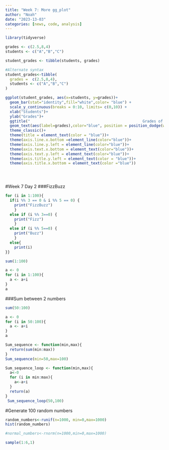 ```yaml
---
title: "Week 7: More gg_plot"
author: "Noah"
date: "2023-13-03"
categories: [news, code, analysis]
---
```


```r
library(tidyverse)

grades <- c(2.5,8,4)
students <- c("A","B","C")

student_grades <- tibble(students, grades)

#Alternate syntax
student_grades<-tibble(
  grades =  c(2.5,8,4),
  students <- c("A","B","C")
)

ggplot(student_grades, aes(x=students, y=grades))+
  geom_bar(stat="identity",fill="white",color= "blue") + 
  scale_y_continuous(breaks = 0:10, limits= c(0,10)) +
  xlab("Students")+
  ylab("Grades")+
  ggtitle("                                                  Grades of Students")+
  geom_text(aes(label=grades),color="blue", position = position_dodge(width=1),vjust=-1) +
  theme_classic()+
  theme(title = element_text(color = "blue"))+
  theme(axis.line.x.bottom =element_line(color="blue"))+
  theme(axis.line.y.left = element_line(color="blue"))+
  theme(axis.text.x.bottom = element_text(color="blue"))+
  theme(axis.text.y.left = element_text(color="blue"))+
  theme(axis.title.y.left = element_text(color = "blue"))+
  theme(axis.title.x.bottom = element_text(color ="blue"))


  
```

#Week 7 Day 2 ###FizzBuzz

```r
for (i in 1:100){
  if(i %% 3 == 0 & i %% 5 == 0) {
    print("FizzBuzz")
    } 
  else if (i %% 3==0) {
    print("Fizz")
    } 
  else if (i %% 5==0) {
    print("Buzz")
    } 
  else{
    print(i)
}}
```

```r
sum(1:100)
```

```r
a <- 0
for (i in 1:100){
  a <- a+i
}
a
```

###Sum between 2 numbers

```r
sum(50:100)
```

```r
a <- 0
for (i in 50:100){
  a <- a+i
}
a
```

```r
Sum_sequence <- function(min,max){
  return(sum(min:max))
}
Sum_sequence(min=50,max=100)
```

```r
Sum_sequence_loop <- function(min,max){
  a<-0
  for (i in min:max){
    a<-a+i
  }
  return(a)
}
 Sum_sequence_loop(50,100)

```

#Generate 100 random numbers

```r
random_numbers<-runif(n=1000, min=0,max=1000)
hist(random_numbers)
```

```r
#normal_numbers<-rnorm(n=1000,min=0,max=1000)
```

```r
sample(1:6,1)
```
